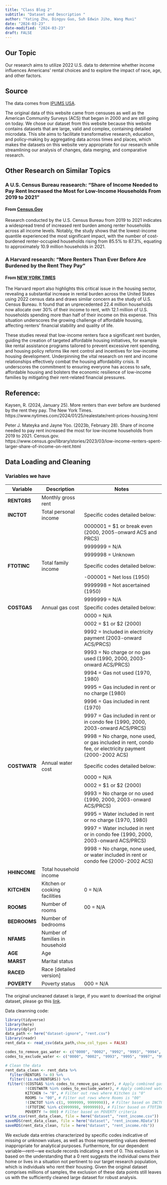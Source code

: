 ```yaml
---
title: "Class Blog 2"
subtitle: "Dataset and Description "
author: "Yating Zhu, Dingyu Guo, Suh Edwin Jiho, Wang Muxi"
date: "2024-03-23"
date-modified: "2024-03-23"
draft: FALSE
---
```


## Our Topic
Our research aims to utilize 2022 U.S. data to determine whether income influences Americans' rental choices and to explore the impact of race, age, and other factors.

## Source

The data comes from [IPUMS USA](https://usa.ipums.org/usa/index.shtml).

The original data of this website came from censuses as well as the American Community Surveys (ACS) that began in 2000 and are still going on today. We chose our dataset from this website because this website contains datasets that are large, valid and complex, containing detailed microdata. This site aims to facilitate transformative research, education, and policy-making by aggregating data across times and places, which makes the datasets on this website very appropriate for our research while streamlining our analysis of changes, data merging, and comparative research.

## Other Research on Similar Topics

### A U.S. Census Bureau reasearch: "Share of Income Needed to Pay Rent Increased the Most for Low-Income Households From 2019 to 2021"

#### From [Census.Gov](https://www.census.gov/library/stories/2023/03/low-income-renters-spent-larger-share-of-income-on-rent.html)

Research conducted by the U.S. Census Bureau from 2019 to 2021 indicates a widespread trend of increased rent burden among renter households across all income levels. Notably, the study shows that the lowest-income quantile experienced the most significant impact, with the number of cost-burdened renter-occupied households rising from 85.5% to 87.3%, equating to approximately 10.9 million households in 2021.

### A Harvard research: "More Renters Than Ever Before Are Burdened by the Rent They Pay"

#### From [NEW YORK TIMES](https://www.nytimes.com/2024/01/25/realestate/rent-prices-housing.html#)

The Harvard report also highlights this critical issue in the housing sector, revealing a substantial increase in rental burden across the United States using 2022 census data and draws similar concern as the study of U.S. Census Bureau. It found that an unprecedented 22.4 million households now allocate over 30% of their income to rent, with 12.1 million of U.S. households spending more than half of their income on this expense. This situation underscores the growing challenge of affordable housing, affecting renters' financial stability and quality of life.

These studies reveal that low-income renters face a significant rent burden, guiding the creation of targeted affordable housing initiatives, for example like rental assistance programs tailored to prevent excessive rent spending, and housing policy reforms like rent control and incentives for low-income housing development. Underpinning the vital research on rent and income relationships effectively combat the housing affordability crisis. It underscores the commitment to ensuring everyone has access to safe, affordable housing and bolsters the economic resilience of low-income families by mitigating their rent-related financial pressures.

## Reference:

Kaysen, R. (2024, January 25). More renters than ever before are burdened by the rent they pay. The New York Times. https://www.nytimes.com/2024/01/25/realestate/rent-prices-housing.html

Peter J. Mateyka and Jayne Yoo. (2023b, February 28). Share of income needed to pay rent increased the most for low-income households from 2019 to 2021. Census.gov. https://www.census.gov/library/stories/2023/03/low-income-renters-spent-larger-share-of-income-on-rent.html

## Data Loading and Cleaning

### Variables we have

| Variable     | Description                     | Notes                                                                                                   |
|---------------|--------------------|-------------------------------------|
| **RENTGRS**  | Monthly gross rent              |                                                                                                         |
| **INCTOT**   | Total personal income           | Specific codes detailed below:                                                                          |
|              |                                 | 0000001 = \$1 or break even (2000, 2005-onward ACS and PRCS)                                            |
|              |                                 | 9999999 = N/A                                                                                           |
|              |                                 | 9999998 = Unknown                                                                                       |
| **FTOTINC**  | Total family income             | Specific codes detailed below:                                                                          |
|              |                                 | -000001 = Net loss (1950)                                                                               |
|              |                                 | 9999998 = Not ascertained (1950)                                                                        |
|              |                                 | 9999999 = N/A                                                                                           |
| **COSTGAS**  | Annual gas cost                 | Specific codes detailed below:                                                                          |
|              |                                 | 0000 = N/A                                                                                              |
|              |                                 | 0002 = \$1 or \$2 (2000)                                                                                |
|              |                                 | 9992 = Included in electricity payment (2003-onward ACS/PRCS)                                           |
|              |                                 | 9993 = No charge or no gas used (1990, 2000, 2003-onward ACS/PRCS)                                      |
|              |                                 | 9994 = Gas not used (1970, 1980)                                                                        |
|              |                                 | 9995 = Gas included in rent or no charge (1980)                                                         |
|              |                                 | 9996 = Gas included in rent (1970)                                                                      |
|              |                                 | 9997 = Gas included in rent or in condo fee (1990, 2000, 2003-onward ACS/PRCS)                          |
|              |                                 | 9998 = No charge, none used, or gas included in rent, condo fee, or electricity payment (2000-2002 ACS) |
| **COSTWATR** | Annual water cost               | Specific codes detailed below:                                                                          |
|              |                                 | 0000 = N/A                                                                                              |
|              |                                 | 0002 = \$1 or \$2 (2000)                                                                                |
|              |                                 | 9993 = No charge or no used (1990, 2000, 2003-onward ACS/PRCS)                                          |
|              |                                 | 9995 = Water included in rent or no charge (1970, 1980)                                                 |
|              |                                 | 9997 = Water included in rent or in condo fee (1990, 2000, 2003-onward ACS/PRCS)                        |
|              |                                 | 9998 = No charge, none used, or water included in rent or condo fee (2000-2002 ACS)                     |
| **HHINCOME** | Total household income          |                                                                                                         |
| **KITCHEN**  | Kitchen or cooking facilities   | 0 = N/A                                                                                                 |
| **ROOMS**    | Number of rooms                 | 00 = N/A                                                                                                |
| **BEDROOMS** | Number of bedrooms              |                                                                                                         |
| **NFAMS**    | Number of families in household |                                                                                                         |
| **AGE**      | Age                             |                                                                                                         |
| **MARST**    | Marital status                  |                                                                                                         |
| **RACED**    | Race \[detailed version\]       |                                                                                                         |
| **POVERTY**  | Poverty status                  | 000 = N/A                                                                                               |

The original uncleaned dataset is large, if you want to download the original dataset, please go this [link](https://drive.google.com/file/d/1HpxqRRIalJV40J96IOzvNZ8NXXeMzLMx/view?usp=sharing).

Data cleanning code:

```r
library(tidyverse)
library(here)
library(dplyr)
data_path <- here("dataset-ignore", "rent.csv")
library(readr)
rent_data <- read_csv(data_path,show_col_types = FALSE)

codes_to_remove_gas_water <- c("0000", "0002", "9992", "9993", "9994", "9995", "9996", "9997", "9998")
codes_to_exclude_water <- c("0000", "0002", "9993", "9995", "9997", "9998")

# Clean the data
rent_data_clean <- rent_data %>%
  filter(RENTGRS != 0) %>%
  filter(!is.na(RENTGRS)) %>%
 filter(!(COSTGAS %in% codes_to_remove_gas_water), # Apply combined gas filtering
         !(COSTWATR %in% codes_to_exclude_water), # Apply combined water filtering
         KITCHEN != "0", # Filter out rows where Kitchen is "0"
         ROOMS != "00", # Filter out rows where Rooms is "00"
         !(INCTOT %in% c(1, 9999999, 9999998)), # Filter based on INCTOT criteria
         !(FTOTINC %in% c(9999998, 9999999)), # Filter based on FTOTINC criteria
         POVERTY != 000) # Filter based on POVERTY criteria
write_csv(rent_data_clean, file = here("dataset", "rent_income.csv"))
saveRDS(rent_data_clean, file = here("dataset", "rent_income.RData"))
saveRDS(rent_data_clean, file = here("dataset", "rent_income.rds"))
```

We exclude data entries characterized by specific codes indicative of missing or unknown values, as well as those representing values deemed inappropriate for analytical purposes. Furthermore, for our dependent variable—rent—we exclude records indicating a rent of 0. This exclusion is based on the understanding that a 0 rent suggests the individual owns their home or lives in a situation not pertinent to our target research population, which is individuals who rent their housing. Given the original dataset comprises millions of samples, the exclusion of these data points still leaves us with the sufficiently cleaned large dataset for robust analysis.

